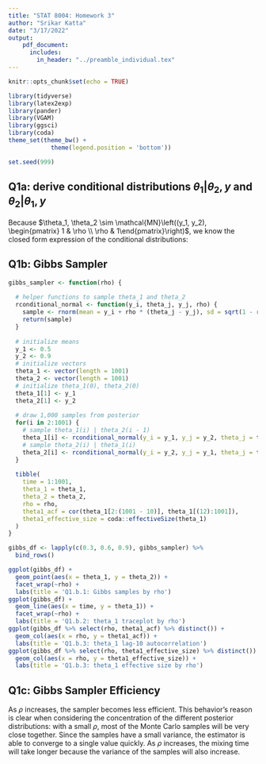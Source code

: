 ```yaml
---
title: "STAT 8004: Homework 3"
author: "Srikar Katta"
date: "3/17/2022"
output:
    pdf_document: 
      includes:
        in_header: "../preamble_individual.tex"
---
```


```r
knitr::opts_chunk$set(echo = TRUE)
```

```r
library(tidyverse)
library(latex2exp)
library(pander)
library(VGAM)
library(ggsci)
library(coda)
theme_set(theme_bw() + 
            theme(legend.position = 'bottom'))

set.seed(999)
```

## Q1a: derive conditional distributions $\theta_1 | \theta_2, y$ and $\theta_2 | \theta_1, y$
Because $\theta_1, \theta_2 \sim \mathcal{MN}\left((y_1, y_2), \begin{pmatrix} 1 & \rho \\ \rho & 1\end{pmatrix}\right)$, we know the closed form expression of the conditional distributions:
\begin{align}
\theta_1 | \theta_2, (y_1, y_2) &\sim \mathcal{N}\left(y_1 + \rho(\theta_2 - y_2), 1 - \rho^2 \right) \\
\theta_2 | \theta_1, (y_1, y_2) &\sim \mathcal{N} \left(y_2 + \rho(\theta_1 - y_1), 1 - \rho^2\right)
\end{align}

## Q1b: Gibbs Sampler
```r
gibbs_sampler <- function(rho) {
  
  # helper functions to sample theta_1 and theta_2
  rconditional_normal <- function(y_i, theta_j, y_j, rho) {
    sample <- rnorm(mean = y_i + rho * (theta_j - y_j), sd = sqrt(1 - rho^2), n = 1)
    return(sample)
  }
  
  # initialize means
  y_1 <- 0.5
  y_2 <- 0.9
  # initialize vectors
  theta_1 <- vector(length = 1001)
  theta_2 <- vector(length = 1001)
  # initialize theta_1(0), theta_2(0)
  theta_1[1] <- y_1
  theta_2[1] <- y_2
  
  # draw 1,000 samples from posterior
  for(i in 2:1001) {
    # sample theta_1(i) | theta_2(i - 1)
    theta_1[i] <- rconditional_normal(y_i = y_1, y_j = y_2, theta_j = theta_2[i - 1], rho = rho)
    # sample theta_2(i) | theta_1(i)
    theta_2[i] <- rconditional_normal(y_i = y_2, y_j = y_1, theta_j = theta_1[i], rho = rho)
  }
  
  tibble(
    time = 1:1001,
    theta_1 = theta_1,
    theta_2 = theta_2,
    rho = rho,
    theta1_acf = cor(theta_1[2:(1001 - 10)], theta_1[(12):1001]),
    theta1_effective_size = coda::effectiveSize(theta_1)
  )
}

gibbs_df <- lapply(c(0.3, 0.6, 0.9), gibbs_sampler) %>%
  bind_rows()
```

```r
ggplot(gibbs_df) +
  geom_point(aes(x = theta_1, y = theta_2)) +
  facet_wrap(~rho) +
  labs(title = 'Q1.b.1: Gibbs samples by rho')
ggplot(gibbs_df) +
  geom_line(aes(x = time, y = theta_1)) +
  facet_wrap(~rho) +
  labs(title = 'Q1.b.2: theta_1 traceplot by rho')
ggplot(gibbs_df %>% select(rho, theta1_acf) %>% distinct()) +
  geom_col(aes(x = rho, y = theta1_acf)) +
  labs(title = 'Q1.b.3: theta_1 lag-10 autocorrelation')
ggplot(gibbs_df %>% select(rho, theta1_effective_size) %>% distinct()) +
  geom_col(aes(x = rho, y = theta1_effective_size)) +
  labs(title = 'Q1.b.3: theta_1 effective size by rho')
```

## Q1c: Gibbs Sampler Efficiency

As $\rho$ increases, the sampler becomes less efficient. This behavior's reason is clear when considering the concentration of the different posterior distributions: with a small $\rho$, most of the Monte Carlo samples will be very close together. Since the samples have a small variance, the estimator is able to converge to a single value quickly. As $\rho$ increases, the mixing time will take longer because the variance of the samples will also increase.







